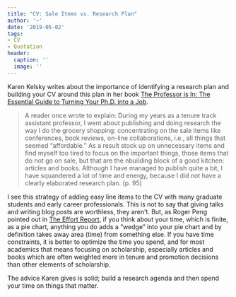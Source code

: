 ```yaml
---
title: "CV: Sale Items vs. Research Plan"
author: '~'
date: '2019-05-02'
tags:
- CV
- Quotation
header:
  caption: ''
  image: ''
---
```


Karen Kelsky writes about the importance of identifying a research plan and building your CV around this plan in her book [The Professor is In: The Essential Guide to Turning Your Ph.D. into a Job](https://www.amazon.com/Professor-Essential-Guide-Turning-Ph-D/dp/0553419420).

> A reader once wrote to explain: During my years as a tenure track assistant professor, I went about publishing and doing research the way I do the grocery shopping: concentrating on the sale items like conferences, book reviews, on-line collaborations, i.e., all things that seemed "affordable." As a result stock up on unnecessary items and find myself too tired to focus on the important things, those items that do not go on sale, but that are the nbuilding block of a good kitchen: articles and books. Although I have managed to publish quite a bit, I have squandered a lot of time and energy, because I did not have a clearly elaborated research plan. (p. 95)

I see this strategy of adding easy line items to the CV with many graduate students and early career professionals. This is not to say that giving talks and writing blog posts are worthless, they aren't. But, as Roger Peng pointed out in [The Effort Report](https://effortreport.libsyn.com/), if you think about your time, which is finite, as a pie chart, anything you do adds a "wedge" into your pie chart and by definition takes away area (time) from something else. If you have time constraints, it is better to optimize the time you spend, and for most academics that means focusing on scholarship, especially articles and books which are often weighted more in tenure and promotion decisions than other elements of scholarship. 

The advice Karen gives is solid; build a research agenda and then spend your time on things that matter. 



<br /><br />
